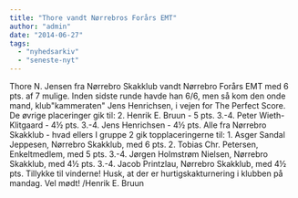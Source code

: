 ```yaml
---
title: "Thore vandt Nørrebros Forårs EMT"
author: "admin"
date: "2014-06-27"
tags: 
  - "nyhedsarkiv"
  - "seneste-nyt"
---
```


Thore N. Jensen fra Nørrebro Skakklub vandt Nørrebro Forårs EMT med 6 pts. af 7 mulige. Inden sidste runde havde han 6/6, men så kom den onde mand, klub"kammeraten" Jens Henrichsen, i vejen for The Perfect Score. De øvrige placeringer gik til: 2. Henrik E. Bruun - 5 pts. 3.-4. Peter Wieth-Klitgaard - 4½ pts. 3.-4. Jens Henrichsen - 4½ pts. Alle fra Nørrebro Skakklub - hvad ellers I gruppe 2 gik topplaceringerne til: 1. Asger Sandal Jeppesen, Nørrebro Skakklub, med 6 pts. 2. Tobias Chr. Petersen, Enkeltmedlem, med 5 pts. 3.-4. Jørgen Holmstrøm Nielsen, Nørrebro Skakklub, med 4½ pts. 3.-4. Jacob Printzlau, Nørrebro Skakklub, med 4½ pts. Tillykke til vinderne! Husk, at der er hurtigskakturnering i klubben på mandag. Vel mødt! /Henrik E. Bruun
